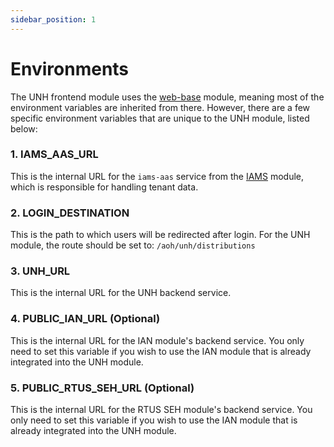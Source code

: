 ```yaml
---
sidebar_position: 1
---
```


# Environments
The UNH frontend module uses the [web-base](/docs/modules/web-base/overview.md) module, meaning most of the environment variables are inherited from there. However, there are a few specific environment variables that are unique to the UNH module, listed below:

### 1. IAMS_AAS_URL
This is the internal URL for the `iams-aas` service from the [IAMS](/docs/modules/iams/overview/features.md) module, which is responsible for handling tenant data.

### 2. LOGIN_DESTINATION
This is the path to which users will be redirected after login. For the UNH module, the route should be set to: `/aoh/unh/distributions`

### 3. UNH_URL
This is the internal URL for the UNH backend service.

### 4. PUBLIC_IAN_URL (Optional)
This is the internal URL for the IAN module's backend service. You only need to set this variable if you wish to use the IAN module that is already integrated into the UNH module.

### 5. PUBLIC_RTUS_SEH_URL (Optional)
This is the internal URL for the RTUS SEH module's backend service. You only need to set this variable if you wish to use the IAN module that is already integrated into the UNH module.